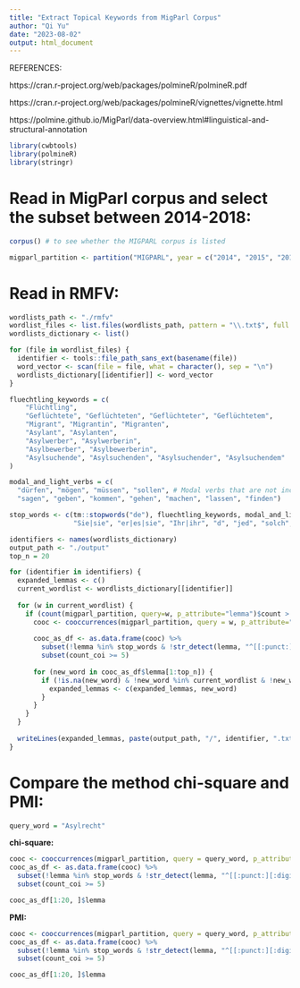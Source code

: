 ```yaml
---
title: "Extract Topical Keywords from MigParl Corpus"
author: "Qi Yu"
date: "2023-08-02"
output: html_document
---
```


REFERENCES:

https://cran.r-project.org/web/packages/polmineR/polmineR.pdf

https://cran.r-project.org/web/packages/polmineR/vignettes/vignette.html

https://polmine.github.io/MigParl/data-overview.html#linguistical-and-structural-annotation


```r
library(cwbtools)
library(polmineR)
library(stringr)
```

# Read in MigParl corpus and select the subset between 2014-2018: 

```r
corpus() # to see whether the MIGPARL corpus is listed
```

```r
migparl_partition <- partition("MIGPARL", year = c("2014", "2015", "2016", "2017", "2018"))
```


# Read in RMFV:

```r
wordlists_path <- "./rmfv"
wordlist_files <- list.files(wordlists_path, pattern = "\\.txt$", full.names = TRUE)
wordlists_dictionary <- list()

for (file in wordlist_files) {
  identifier <- tools::file_path_sans_ext(basename(file))
  word_vector <- scan(file = file, what = character(), sep = "\n")
  wordlists_dictionary[[identifier]] <- word_vector
}
```


```r
fluechtling_keywords = c(
    "Flüchtling",
    "Geflüchtete", "Geflüchteten", "Geflüchteter", "Geflüchtetem",
    "Migrant", "Migrantin", "Migranten",
    "Asylant", "Asylanten",
    "Asylwerber", "Asylwerberin",
    "Asylbewerber", "Asylbewerberin",
    "Asylsuchende", "Asylsuchenden", "Asylsuchender", "Asylsuchendem"
)

modal_and_light_verbs = c(
  "dürfen", "mögen", "müssen", "sollen", # Modal verbs that are not included here are already covered by the stopword list below
  "sagen", "geben", "kommen", "gehen", "machen", "lassen", "finden")

stop_words <- c(tm::stopwords("de"), fluechtling_keywords, modal_and_light_verbs, 
                "Sie|sie", "er|es|sie", "Ihr|ihr", "d", "jed", "solch", "dass", "@card@", "#unknown#", "``")
```


```r
identifiers <- names(wordlists_dictionary)
output_path <- "./output"
top_n = 20

for (identifier in identifiers) {
  expanded_lemmas <- c()
  current_wordlist <- wordlists_dictionary[[identifier]]
  
  for (w in current_wordlist) {
    if (count(migparl_partition, query=w, p_attribute="lemma")$count > 0) {
      cooc <- cooccurrences(migparl_partition, query = w, p_attribute="lemma", method="chisquare")
      
      cooc_as_df <- as.data.frame(cooc) %>% 
        subset(!lemma %in% stop_words & !str_detect(lemma, "^[[:punct:][:digit:]]+$")) %>% 
        subset(count_coi >= 5)
      
      for (new_word in cooc_as_df$lemma[1:top_n]) {
        if (!is.na(new_word) & !new_word %in% current_wordlist & !new_word %in% expanded_lemmas) {
          expanded_lemmas <- c(expanded_lemmas, new_word)
        }
      }
    }
  }
  
  writeLines(expanded_lemmas, paste(output_path, "/", identifier, ".txt", sep=""))
}
```


# Compare the method chi-square and PMI:

```r
query_word = "Asylrecht"
```

**chi-square:**

```r
cooc <- cooccurrences(migparl_partition, query = query_word, p_attribute="lemma", method="chisquare")
cooc_as_df <- as.data.frame(cooc) %>%
  subset(!lemma %in% stop_words & !str_detect(lemma, "^[[:punct:][:digit:]]+$")) %>%
  subset(count_coi >= 5)

cooc_as_df[1:20, ]$lemma
```

**PMI:**

```r
cooc <- cooccurrences(migparl_partition, query = query_word, p_attribute="lemma", method="pmi")
cooc_as_df <- as.data.frame(cooc) %>%
  subset(!lemma %in% stop_words & !str_detect(lemma, "^[[:punct:][:digit:]]+$")) %>%
  subset(count_coi >= 5)

cooc_as_df[1:20, ]$lemma
```























